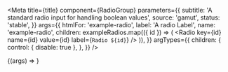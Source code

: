 


<Meta
  title={title}
  component={RadioGroup}
  parameters={{
    subtitle: 'A standard radio input for handling boolean values',
    source: 'gamut',
    status: 'stable',
  }}
  args={{
    htmlFor: 'example-radio',
    label: 'A radio Label',
    name: 'example-radio',
    children: exampleRadios.map(({ id }) => (
      <Radio key={id} name={id} value={id} label={`Radio ${id}`} />
    )),
  }}
  argTypes={{
    children: {
      control: { disable: true },
    },
  }}
/>

<Canvas>
  <Story name="RadioGroup">{(args) => <RadioGroup {...args} />}</Story>
</Canvas>

<PropsTable story="RadioGroup" />
